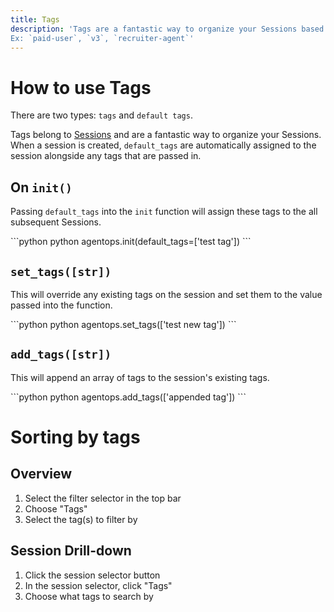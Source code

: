 ```yaml
---
title: Tags
description: 'Tags are a fantastic way to organize your Sessions based on data known by the developer but not by AgentOps.
Ex: `paid-user`, `v3`, `recruiter-agent`'
---
```




# How to use Tags

There are two types: `tags` and `default tags`.

Tags belong to [Sessions](/v1/concepts/sessions) and are a fantastic way to organize your Sessions. When a session is created, `default_tags` 
are automatically assigned to the session alongside any tags that are passed in. 

## On `init()`

Passing `default_tags` into the `init` function will assign these tags to the all subsequent Sessions.

<CodeGroup>
```python python
agentops.init(default_tags=['test tag'])
```
</CodeGroup>

## `set_tags([str])`

This will override any existing tags on the session and set them to the value passed into the function.

<CodeGroup>
```python python
agentops.set_tags(['test new tag'])
```
</CodeGroup>

## `add_tags([str])`

This will append an array of tags to the session's existing tags.

<CodeGroup>
```python python
agentops.add_tags(['appended tag'])
```
</CodeGroup>

# Sorting by tags

## Overview
1. Select the filter selector in the top bar
2. Choose "Tags"
3. Select the tag(s) to filter by

## Session Drill-down
1. Click the session selector button
2. In the session selector, click "Tags"
3. Choose what tags to search by

<script type="module" src="/scripts/github_stars.js"></script>
<script type="module" src="/scripts/adjust_api_dynamically.js"></script>